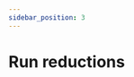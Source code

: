 ```yaml
---
sidebar_position: 3
---
```



# Run reductions

<Title
  pre={['📖 User Guide', '🧮 Processing']}
  title={'Run reductions'}
  version={VERSION}
/>

<p>
  This stage involves taking the aggregated data generated by neural networks
  and reducing it based on your <ExcelIcon /> configuration reducers settings.
</p>
